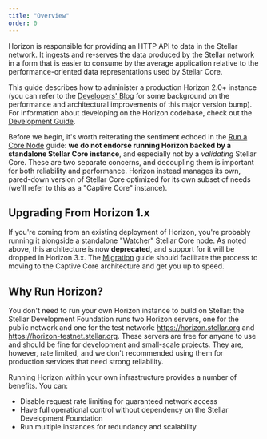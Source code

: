 ```yaml
---
title: "Overview"
order: 0
---
```



Horizon is responsible for providing an HTTP API to data in the Stellar network. It ingests and re-serves the data produced by the Stellar network in a form that is easier to consume by the average application relative to the performance-oriented data representations used by Stellar Core.

This guide describes how to administer a production Horizon 2.0+ instance (you can refer to the [Developers' Blog](https://www.stellar.org/developers-blog/a-new-sun-on-the-horizon) for some background on the performance and architectural improvements of this major version bump). For information about developing on the Horizon codebase, check out the [Development Guide](https://github.com/stellar/go/blob/master/services/horizon/internal/docs/developing.md).

Before we begin, it's worth reiterating the sentiment echoed in the [Run a Core Node](../run-core-node) guide: **we do not endorse running Horizon backed by a standalone Stellar Core instance**, and especially not by a *validating* Stellar Core. These are two separate concerns, and decoupling them is important for both reliability and performance. Horizon instead manages its own, pared-down version of Stellar Core optimized for its own subset of needs (we'll refer to this as a "Captive Core" instance).


## Upgrading From Horizon 1.x

If you're coming from an existing deployment of Horizon, you're probably running it alongside a standalone "Watcher" Stellar Core node. As noted above, this architecture is now **deprecated**, and support for it will be dropped in Horizon 3.x. The [Migration](./migrating.mdx) guide should facilitate the process to moving to the Captive Core architecture and get you up to speed.


## Why Run Horizon?

You don't need to run your own Horizon instance to build on Stellar: the Stellar Development Foundation runs two Horizon servers, one for the public network and one for the test network: https://horizon.stellar.org and https://horizon-testnet.stellar.org. These servers are free for anyone to use and should be fine for development and small-scale projects. They are, however, rate limited, and we don't recommended using them for production services that need strong reliability.

Running Horizon within your own infrastructure provides a number of benefits. You can:

  - Disable request rate limiting for guaranteed network access
  - Have full operational control without dependency on the Stellar Development Foundation
  - Run multiple instances for redundancy and scalability

